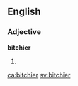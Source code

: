 ==English==

===Adjective===
'''bitchier'''

# {{en-comparative of|bitchy}}

[[ca:bitchier]]
[[sv:bitchier]]